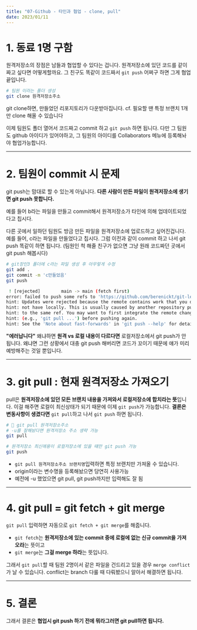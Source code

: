 ```yaml
---
title: "07-Github - 타인과 협업 - clone, pull"
date: 2023/01/11
---
```


# 1. 동료 1명 구함

원격저장소의 장점은 남들과 협업할 수 있다는 겁니다.  원격저장소에 있던 코드를 같이 짜고 싶다면 어떻게할까요.
그 친구도 똑같이 코드짜서 `git push` 어쩌구 하면 그게 협업 끝입니다.

```bash
# 팀원 이라는 폴더 생성
git clone 원격저장소주소
```

git clone하면, 만들었던 리포지토리가 다운받아집니다. 
cf. 필요할 땐 특정 브랜치 1개만 clone 해올 수 있습니다

이제 팀원도 폴더 열어서 코드짜고 commit 하고 `git push` 하면 됩니다. 
다만 그 팀원도 github 아이디가 있어야하고, 그 팀원의 아이디를 Collaborators 메뉴에 등록해놔야 협업가능합니다.

------

# 2. 팀원이 commit 시 문제

git push는 맘대로 할 수 있는게 아닙니다. **다른 사람이 만든 파일이 원격저장소에 생기면 git push 못합니다.**

예를 들어 b라는 파일을 만들고 commit해서 원격저장소가 타인에 의해 업데이트되었다고 칩시다.

다른 곳에서 일하던 팀원도 방금 만든 파일을 원격저장소에 업로드하고 싶어진겁니다. 
예를 들어, c라는 파일을 만들었다고 칩시다. 그럼 이전과 같이 commit 하고 나서 git push 똑같이 하면 됩니다.
(팀원인 척 해줄 친구가 없으면 그냥 원래 코드짜던 곳에서 git push 해봅시다)

```bash
# git장인3 폴더에 c라는 파일 생성 후 아무렇게 수정
git add .
git commit -m 'c만들었음'
git push

 ! [rejected]        main -> main (fetch first)
error: failed to push some refs to 'https://github.com/berenickt/git-lesson.git'
hint: Updates were rejected because the remote contains work that you do
hint: not have locally. This is usually caused by another repository pushing
hint: to the same ref. You may want to first integrate the remote changes
hint: (e.g., 'git pull ...') before pushing again.
hint: See the 'Note about fast-forwards' in 'git push --help' for details.
```

**"에러납니다"**  왜냐하면 **원격 vs 로컬 내용이 다르다면** 로컬저장소에서 git push가 안됩니다.
왜냐면 그런 상황에서 대충 git push 해버리면 코드가 꼬이기 때문에 얘가 미리 예방해주는 것일 뿐입니다.

------

# 3. git pull : 현재 원격저장소 가져오기

pull은 **원격저장소에 있던 모든 브랜치 내용을 가져와서 로컬저장소에 합치라는 뜻**입니다. 
이걸 해주면 로컬이 최신상태가 되기 때문에 이제 `git push`가 가능합니다.
**결론은 변동사항이 생겼다면** `git pull`하고 나서 `git push` 하면 됩니다.

```bash
# 📝 git pull 원격저장소주소
# -u를 잘해놨다면 원격저장소 주소 생략 가능
git pull

# 원격저장소 최신애용이 로컬저장소에 있을 떄만 git push 가능
git push
```

* `git pull 원격저장소주소 브랜치명`입력하면 특정 브랜치만 가져올 수 있습니다. 
* origin이라는 변수명을 등록해놨으면 당연히 사용가능
* 예전에 -u 했었으면 git pull, git push까지만 입력해도 잘 됨

------

# 4. git pull = git fetch + git merge

`git pull` 입력하면 자동으로 `git fetch + git merge`를 해줍니다. 

* `git fetch`는 **원격저장소에 있는 commit 중에 로컬에 없는 신규 commit을 가져오라**는 뜻이고
* `git merge`는 **그걸 merge 하라**는 뜻입니다. 

 그래서 `git pull`할 때 팀원 2명이서 같은 파일을 건드리고 있을 경우 `merge conflict`가 날 수 있습니다.
conflict는 branch 다룰 때 다뤄봤으니 알아서 해결하면 됩니다.

------

#  5. 결론

 그래서 결론은 **협업시 git push 하기 전에 뭐라그러면 git pull하면 됩니다.** 
